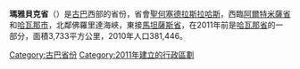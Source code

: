 {{noteTA
|1=zh-hans:哈瓦那;zh-tw:哈瓦那;zh-hk:夏灣拿;zh-cn:哈瓦那;
}}'''瑪雅貝克省'''（{{lang-es|'''Provincia de Mayabeque'''}}）是[[古巴|古巴]]西部的省份，省會[[聖何塞德拉斯拉哈斯|聖何塞德拉斯拉哈斯]]，西臨[[阿爾特米薩省|阿爾特米薩省]]和[[哈瓦那市|哈瓦那市]]，北鄰佛羅里達海峽，東接[[馬坦薩斯省|馬坦薩斯省]]，在2011年前是[[哈瓦那省|哈瓦那省]]的一部分，面積3,733平方公里，2010年人口381,446。

{{Coord|22|58|5|N|82|09|21|W|region:CU_type:adm1st_source:GNS-enwiki|display=title|name=Mayabeque Province}}

{{Cuba-stub}}

{{Provinces of Cuba}}
{{DEFAULTSORT:Mayabeque}}
[[Category:古巴省份|Category:古巴省份]]
[[Category:2011年建立的行政區劃|Category:2011年建立的行政區劃]]